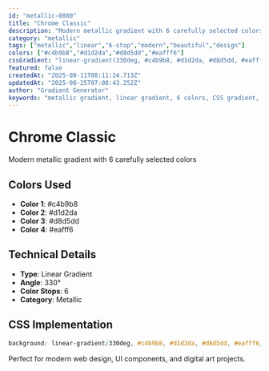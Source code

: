 ```yaml
---
id: "metallic-0880"
title: "Chrome Classic"
description: "Modern metallic gradient with 6 carefully selected colors"
category: "metallic"
tags: ["metallic","linear","6-stop","modern","beautiful","design"]
colors: ["#c4b9b8","#d1d2da","#d8d5dd","#eafff6"]
cssGradient: "linear-gradient(330deg, #c4b9b8, #d1d2da, #d8d5dd, #eafff6)"
featured: false
createdAt: "2025-08-11T08:11:24.713Z"
updatedAt: "2025-08-25T07:08:43.252Z"
author: "Gradient Generator"
keywords: "metallic gradient, linear gradient, 6 colors, CSS gradient, design, #c4b9b8, #d1d2da, #d8d5dd, #eafff6"
---
```


# Chrome Classic

Modern metallic gradient with 6 carefully selected colors

## Colors Used
- **Color 1**: #c4b9b8
- **Color 2**: #d1d2da
- **Color 3**: #d8d5dd
- **Color 4**: #eafff6

## Technical Details
- **Type**: Linear Gradient
- **Angle**: 330°
- **Color Stops**: 6
- **Category**: Metallic

## CSS Implementation
```css
background: linear-gradient(330deg, #c4b9b8, #d1d2da, #d8d5dd, #eafff6);
```

Perfect for modern web design, UI components, and digital art projects.
